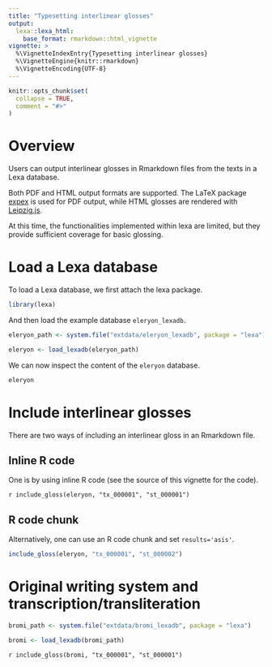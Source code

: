 ```yaml
---
title: "Typesetting interlinear glosses"
output:
  lexa::lexa_html:
    base_format: rmarkdown::html_vignette
vignette: >
  %\VignetteIndexEntry{Typesetting interlinear glosses}
  %\VignetteEngine{knitr::rmarkdown}
  %\VignetteEncoding{UTF-8}
---
```


```r
knitr::opts_chunk$set(
  collapse = TRUE,
  comment = "#>"
)
```

# Overview

Users can output interlinear glosses in Rmarkdown files from the texts in a Lexa database.

Both PDF and HTML output formats are supported.
The LaTeX package [expex](https://ctan.org/pkg/expex) is used for PDF output, while HTML glosses are rendered with [Leipzig.js](https://bdchauvette.net/leipzig.js/).

At this time, the functionalities implemented within lexa are limited, but they provide sufficient coverage for basic glossing.

# Load a Lexa database

To load a Lexa database, we first attach the lexa package.

```r
library(lexa)
```

And then load the example database `eleryon_lexadb`.

```r
eleryon_path <- system.file("extdata/eleryon_lexadb", package = "lexa")

eleryon <- load_lexadb(eleryon_path)
```

We can now inspect the content of the `eleryon` database.

```r
eleryon
```

# Include interlinear glosses

There are two ways of including an interlinear gloss in an Rmarkdown file.

## Inline R code

One is by using inline R code (see the source of this vignette for the code).

`r include_gloss(eleryon, "tx_000001", "st_000001")`

## R code chunk

Alternatively, one can use an R code chunk and set `results='asis'`.

```r
include_gloss(eleryon, "tx_000001", "st_000002")
```

# Original writing system and transcription/transliteration

```r
bromi_path <- system.file("extdata/bromi_lexadb", package = "lexa")

bromi <- load_lexadb(bromi_path)
```

`r include_gloss(bromi, "tx_000001", "st_000001")`
